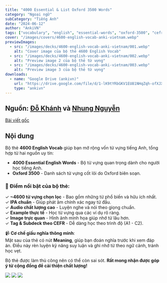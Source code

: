 ```yaml
---
title: "4000 Essential & List Oxford 3500 Words"
category: "Ngoại ngữ"
subCategory: "Tiếng Anh"
date: "2024-06-12"
author: "AnkiVN"
tags: ["vocabulary", "english", "essential-words", "oxford-3500", "cefr"]
cover: "/images/covers/4600-english-vocab-anki-vietnam.webp"
previewImages:
  - src: "/images/decks/4600-english-vocab-anki-vietnam/001.webp"
    alt: "Cover image của bộ thẻ 4600 English Vocab"
  - src: "/images/decks/4600-english-vocab-anki-vietnam/002.webp"
    alt: "Preview image 2 của bộ thẻ từ vựng"
  - src: "/images/decks/4600-english-vocab-anki-vietnam/003.webp"
    alt: "Preview image 3 của bộ thẻ từ vựng"
downloads:
  - name: "Google Drive (ankivn)"
    url: "https://drive.google.com/file/d/1-lK9tYRbGKV1EU81NHqZqh-ofXJXmdTI/view?usp=sharing"
    type: "ankivn"
---
```


## Nguồn: [Đỗ Khánh](https://www.facebook.com/groups/389845498441780/user/100001523624742/) và [Nhung Nguyễn](https://www.facebook.com/groups/389845498441780/user/100008421759817/)

[Bài viết gốc](https://www.facebook.com/groups/ankivocabulary/posts/1639947476764903)

## Nội dung

Bộ thẻ **4600 English Vocab** giúp bạn mở rộng vốn từ vựng tiếng Anh, tổng hợp từ hai nguồn uy tín:  
- **4000 Essential English Words** - Bộ từ vựng quan trọng dành cho người học tiếng Anh.  
- **Oxford 3500** - Danh sách từ vựng cốt lõi do Oxford biên soạn.  

### 📌 Điểm nổi bật của bộ thẻ:
✓ **~4600 từ vựng chọn lọc** - Bao gồm những từ phổ biến và hữu ích nhất.  
✓ **IPA chuẩn** - Giúp phát âm chính xác ngay từ đầu.  
✓ **Audio chất lượng cao** - Luyện nghe và nói theo giọng chuẩn.  
✓ **Example thực tế** - Học từ vựng qua các ví dụ rõ ràng.  
✓ **Image trực quan** - Hình ảnh minh họa giúp nhớ từ lâu hơn.  
✓ **Tag & Subdeck theo CEFR** - Dễ dàng học theo trình độ (A1 - C2).  

📹 **Cơ chế giấu nghĩa thông minh**:  
Mặt sau của thẻ có nút **Meaning**, giúp bạn đoán nghĩa trước khi xem đáp án. Điều này rèn luyện kỹ năng suy luận và ghi nhớ từ theo ngữ cảnh, tránh học vẹt.  

Bộ thẻ được làm thủ công nên có thể còn sai sót. **Rất mong nhận được góp ý từ cộng đồng để cải thiện chất lượng!**  

![](/images/decks/4600-english-vocab-anki-vietnam/001.webp)
![](/images/decks/4600-english-vocab-anki-vietnam/002.webp)
![](/images/decks/4600-english-vocab-anki-vietnam/003.webp)
